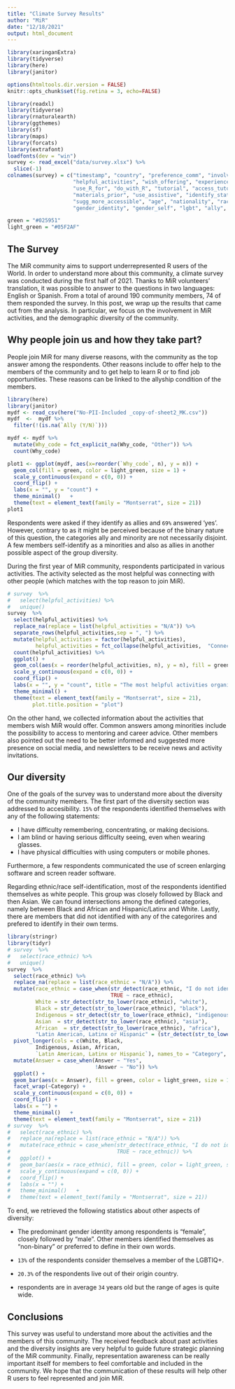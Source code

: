 ---
title: "Climate Survey Results"
author: "MiR"
date: "12/18/2021"
output: html_document
---

```{r setup, include=FALSE}
library(xaringanExtra)
library(tidyverse)
library(here)
library(janitor)

options(htmltools.dir.version = FALSE)
knitr::opts_chunk$set(fig.retina = 3, echo=FALSE)

library(readxl)
library(tidyverse)
library(rnaturalearth)
library(ggthemes)
library(sf)
library(maps)
library(forcats)
library(extrafont)
loadfonts(dev = "win")
survey <- read_excel("data/survey.xlsx") %>%
  slice(-1) 
colnames(survey) = c("timestamp", "country", "preference_comm", "involved",
                     "helpful_activities", "wish_offering", "experience_R",
                     "use_R_for", "do_with_R", "tutorial", "access_tutorials",
                     "materials_prior", "use_assistive", "identify_statements",
                     "sugg_more_accessible", "age", "nationality", "race_ethnic",
                     "gender_identity", "gender_self", "lgbt", "ally", "raffle")

green = "#025951"
light_green = "#05F2AF"
```

## The Survey

The MiR community aims to support underrepresented R users of the World. In order to understand more about this community, a climate survey was conducted during the first half of 2021. Thanks to MiR volunteers' translation, it was possible to answer to the questions in two languages: English or Spanish. From a total of around 190 community members, 74 of them responded the survey. In this post, we wrap up the results that came out from the analysis. In particular, we focus on the involvement in MiR activities, and the demographic diversity of the community. 

## Why people join us and how they take part?

People join MiR for many diverse reasons, with the community as the top answer among the respondents. Other reasons include to offer help to the members of the community and to get help to learn R or to find job opportunities. These reasons can be linked to the allyship condition of the members.

```{r, message=FALSE, warning=FALSE, fig.alt="Horizontal bar chart with the main reasons why people joined MiR. The bar is green and the x-axis is the count of respondants which goes from 0 to 60.  60 people responded saying community was the biggest reason, around 42 people responded saying help was the biggest reason, around 39 people responded to learn R, around 27 people responded other, around nine people identify as MiR, around seven people mentioned certifcation, and one person responded opportunities."}
library(here)
library(janitor)
mydf <- read_csv(here("No-PII-Included _copy-of-sheet2_MK.csv"))
mydf  <-  mydf %>% 
  filter(!(is.na(`Ally (Y/N)`)))

mydf <- mydf %>% 
  mutate(Why_code = fct_explicit_na(Why_code, "Other")) %>%
  count(Why_code)

plot1 <- ggplot(mydf, aes(x=reorder(`Why_code`, n), y = n)) +
  geom_col(fill = green, color = light_green, size = 1) +
  scale_y_continuous(expand = c(0, 0)) +
  coord_flip() +
  labs(x = "", y = "count") +
  theme_minimal()   + 
  theme(text = element_text(family = "Montserrat", size = 21))
plot1
```

Respondents were asked if they identify as allies and `69%` answered 'yes'. However, contrary to as it might be perceived because of the binary nature of this question, the categories ally and minority are not necessarily disjoint. A few members self-identify as a minorities and also as allies in another possible aspect of the group diversity. 

During the first year of MiR community, respondents participated in various activities. The activity selected as the most helpful was connecting with other people (which matches with the top reason to join MiR). 

```{r, fig.width = 8, fig.height=6, fig.alt="Bar chart of the most useful MiR activities."}
# survey  %>%
#   select(helpful_activities) %>%
#   unique()
survey  %>%
  select(helpful_activities) %>%
  replace_na(replace = list(helpful_activities = "N/A")) %>%
  separate_rows(helpful_activities,sep = ", ") %>%
  mutate(helpful_activities = factor(helpful_activities),
         helpful_activities = fct_collapse(helpful_activities,  "Connecting with other people who use R" = c("Learning from others and offering up information/opportunities for this group when I come across them", "Community", "Connecting with other people in the R community"))) %>% 
  count(helpful_activities) %>% 
  ggplot() +
  geom_col(aes(x = reorder(helpful_activities, n), y = n), fill = green, color = light_green, size = 1) +
  scale_y_continuous(expand = c(0, 0)) +
  coord_flip() +
  labs(x = "", y = "count", title = "The most helpful activities organized by MiR") +
  theme_minimal() + 
  theme(text = element_text(family = "Montserrat", size = 21),
        plot.title.position = "plot")
```

On the other hand, we collected information about the activities that members wish MiR would offer. Common answers among minorities include the possibility to access to mentoring and career advice. Other members also pointed out the need to be better informed and suggested more presence on social media, and newsletters to be receive news and activity invitations. 

## Our diversity

One of the goals of the survey was to understand more about the diversity of the community members. The first part of the diversity section was addressed to accesibility. `15%` of the respondents identified themselves with any of the following statements:

- I have difficulty remembering, concentrating, or making decisions.
- I am blind or having serious difficulty seeing, even when wearing glasses.
- I have physical difficulties with using computers or mobile phones.

Furthermore, a few respondents communicated the use of screen enlarging software and screen reader software.

Regarding ethnic/race self-identification, most of the respondents identified themselves as white people. This group was closely followed by Black and then Asian. We can found intersections among the defined categories, namely between Black and African and Hispanic/Latinx and White. Lastly, there are members that did not identified with any of the categorires and prefered to identify in their own terms.

```{r, fig.width=14, fig.alt="A series of bar charts of some of the categories of race/ethnic. Categories include: black, white, asian, african, latin, and indigenous."}
library(stringr)
library(tidyr)
# survey  %>%
#   select(race_ethnic) %>%
#   unique()
survey  %>%
  select(race_ethnic) %>%
  replace_na(replace = list(race_ethnic = "N/A")) %>%
  mutate(race_ethnic = case_when(str_detect(race_ethnic, "I do not identify with any of these categories") ~ "Any of these categories",
                                 TRUE ~ race_ethnic),
         White = str_detect(str_to_lower(race_ethnic), "white"),
         Black = str_detect(str_to_lower(race_ethnic), "black"),
         Indigenous = str_detect(str_to_lower(race_ethnic), "indigenous"),
         Asian  = str_detect(str_to_lower(race_ethnic), "asia"),
         African  = str_detect(str_to_lower(race_ethnic), "africa"),
         "Latin American, Latinx or Hispanic" = (str_detect(str_to_lower(race_ethnic),  "latin") + str_detect(str_to_lower(race_ethnic),  "hispanic"))>0) %>%
  pivot_longer(cols = c(White, Black,
         Indigenous, Asian, African,
         `Latin American, Latinx or Hispanic`), names_to = "Category", values_to = "Answer") %>%
  mutate(Answer = case_when(Answer ~ "Yes",
                            !Answer ~ "No")) %>%
  ggplot() +
  geom_bar(aes(x = Answer), fill = green, color = light_green, size = 1) +
  facet_wrap(~Category) +
  scale_y_continuous(expand = c(0, 0)) +
  coord_flip() +
  labs(x = "") +
  theme_minimal()   + 
  theme(text = element_text(family = "Montserrat", size = 21))
# survey  %>%
#   select(race_ethnic) %>%
#   replace_na(replace = list(race_ethnic = "N/A")) %>%
#   mutate(race_ethnic = case_when(str_detect(race_ethnic, "I do not identify with any of these categories") ~ "Any of these categories",
#                                  TRUE ~ race_ethnic)) %>%
#   ggplot() +
#   geom_bar(aes(x = race_ethnic), fill = green, color = light_green, size = 1) +
#   scale_y_continuous(expand = c(0, 0)) +
#   coord_flip() +
#   labs(x = "") +
#   theme_minimal()   + 
#   theme(text = element_text(family = "Montserrat", size = 21))

```


To end, we retrieved the following statistics about other aspects of diversity: 

- The predominant gender identity among respondents is "female", closely followed by "male". Other members identified themselves as "non-binary" or preferred to define in their own words. 

- `13%` of the respondents consider themselves a member of the LGBTIQ+. 

- `20.3%` of the respondents live out of their origin country. 

- respondents are in average `34` years old but the range of ages is quite wide.


## Conclusions

This survey was useful to understand more about the activities and the members of this community. The received feedback about past activities and the diversity insights are very helpful to guide future strategic planning of the MiR community. Finally, representation awareness can be really important itself for members to feel comfortable and included in the community. We hope that the communication of these results will help other R users to feel represented and join MiR.

